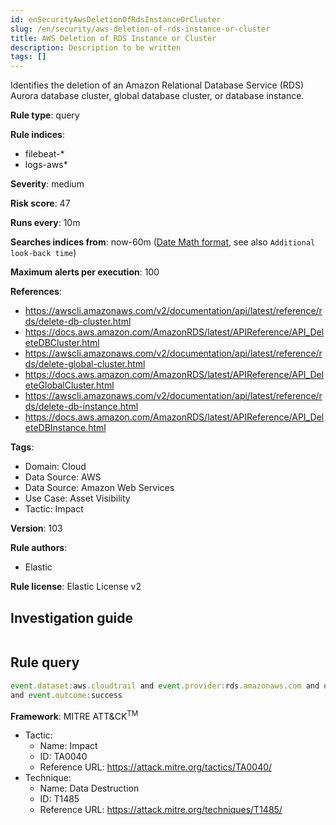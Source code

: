 ```yaml
---
id: enSecurityAwsDeletionOfRdsInstanceOrCluster
slug: /en/security/aws-deletion-of-rds-instance-or-cluster
title: AWS Deletion of RDS Instance or Cluster
description: Description to be written
tags: []
---
```


<div id="aws-deletion-of-rds-instance-or-cluster"></div>

Identifies the deletion of an Amazon Relational Database Service (RDS) Aurora database cluster, global database cluster, or database instance.

**Rule type**: query

**Rule indices**: 

* filebeat-*
* logs-aws*

**Severity**: medium

**Risk score**: 47

**Runs every**: 10m

**Searches indices from**: now-60m ([Date Math format](((ref))/common-options.html#date-math), see also <DocLink id="enSecurityRulesUiCreate" section="set-the-rules-schedule">`Additional look-back time`</DocLink>)

**Maximum alerts per execution**: 100

**References**: 

* https://awscli.amazonaws.com/v2/documentation/api/latest/reference/rds/delete-db-cluster.html
* https://docs.aws.amazon.com/AmazonRDS/latest/APIReference/API_DeleteDBCluster.html
* https://awscli.amazonaws.com/v2/documentation/api/latest/reference/rds/delete-global-cluster.html
* https://docs.aws.amazon.com/AmazonRDS/latest/APIReference/API_DeleteGlobalCluster.html
* https://awscli.amazonaws.com/v2/documentation/api/latest/reference/rds/delete-db-instance.html
* https://docs.aws.amazon.com/AmazonRDS/latest/APIReference/API_DeleteDBInstance.html

**Tags**: 

* Domain: Cloud
* Data Source: AWS
* Data Source: Amazon Web Services
* Use Case: Asset Visibility
* Tactic: Impact

**Version**: 103

**Rule authors**: 

* Elastic

**Rule license**: Elastic License v2

## Investigation guide

```markdown

```

## Rule query

```js
event.dataset:aws.cloudtrail and event.provider:rds.amazonaws.com and event.action:(DeleteDBCluster or DeleteGlobalCluster or DeleteDBInstance)
and event.outcome:success

```

**Framework**: MITRE ATT&CK<sup>TM</sup>

* Tactic:
    * Name: Impact
    * ID: TA0040
    * Reference URL: https://attack.mitre.org/tactics/TA0040/
* Technique:
    * Name: Data Destruction
    * ID: T1485
    * Reference URL: https://attack.mitre.org/techniques/T1485/


